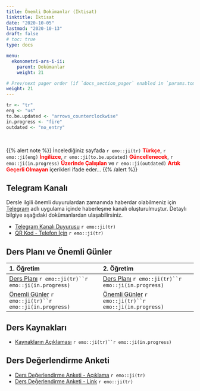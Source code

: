 ```yaml
---
title: Önemli Dokümanlar (İktisat)
linktitle: İktisat
date: "2020-10-05"
lastmod: "2020-10-13"
draft: false
# toc: true
type: docs

menu:
  ekonometri-ars-i-ii:
    parent: Dokümanlar
    weight: 21

# Prev/next pager order (if `docs_section_pager` enabled in `params.toml`)
weight: 21
---
```


```r
tr <- "tr"
eng <- "us"
to.be.updated <- "arrows_counterclockwise"
in.progress <- "fire"
outdated <- "no_entry"
```

<br>

{{% alert note %}}
İncelediğiniz sayfada `r emo::ji(tr)` <font color="red">**Türkçe**</font>, `r emo::ji(eng)` <font color="red">**İngilizce**</font>, `r emo::ji(to.be.updated)` <font color="red">**Güncellenecek**</font>, `r emo::ji(in.progress)` <font color="red">**Üzerinde Çalışılan**</font> ve `r emo::ji(outdated)` <font color="red">**Artık Geçerli Olmayan**</font> içerikleri ifade eder...
{{% /alert %}}

## Telegram Kanalı
Dersle ilgili önemli duyurulardan zamanında haberdar olabilmeniz için [Telegram](https://telegram.org/) adlı uygulama içinde haberleşme kanalı oluşturulmuştur. Detaylı bilgiye aşağıdaki dokümanlardan ulaşabilirsiniz.  

- [Telegram Kanalı Duyurusu](`r paste0(ekonometri.ars.path, "EC/Ekonometri Ars_I-II_Telegram Kanali Duyurusu_Bilgilendirme.pdf")`) `r emo::ji(tr)`
- [QR Kod - Telefon İçin](`r paste0(ekonometri.ars.path, "EC/Ekonometri Ars_I-II_Telegram Kanali Duyurusu_Ilan.pdf")`) `r emo::ji(tr)`

## Ders Planı ve Önemli Günler
| 1. Öğretim | 2. Öğretim |
| :--- | :--- |
| [Ders Planı](`r paste0(ekonometri.ars.path, "EC/Ekonometri Ars_I-II_1O - Ders Plani (Kara).pdf")`) `r emo::ji(tr)``r emo::ji(in.progress)` | [Ders Planı](`r paste0(ekonometri.ars.path, "EC/Ekonometri Ars_I-II_2O - Ders Plani (Kara).pdf")`) `r emo::ji(tr)``r emo::ji(in.progress)` |
| [Önemli Günler](`r paste0(ekonometri.ars.path, "EC/Ekonometri Ars_I-II_1O - Onemli Gunler (Kara).pdf")`) `r emo::ji(tr)``r emo::ji(in.progress)` | [Önemli Günler](`r paste0(ekonometri.ars.path, "EC/Ekonometri Ars_I-II_1O - Onemli Gunler (Kara).pdf")`) `r emo::ji(tr)``r emo::ji(in.progress)` |

## Ders Kaynakları
- [Kaynakların Açıklaması](`r paste0(ekonometri.ars.path, "Ekonometri Ars_I-II_Kaynaklarin Aciklamasi (Kara).pdf")`) `r emo::ji(tr)``r emo::ji(in.progress)`

## Ders Değerlendirme Anketi
- [Ders Değerlendirme Anketi - Açıklama](`r paste0(ekonometri.ars.path, "EC/Ekonometri Ars_I-II_Ders Degerlendirme Anketi.pdf")`) `r emo::ji(tr)`
- [Ders Değerlendirme Anketi - Link](https://forms.gle/Xd6Le8FnZ7sitfzN6) `r emo::ji(tr)`
